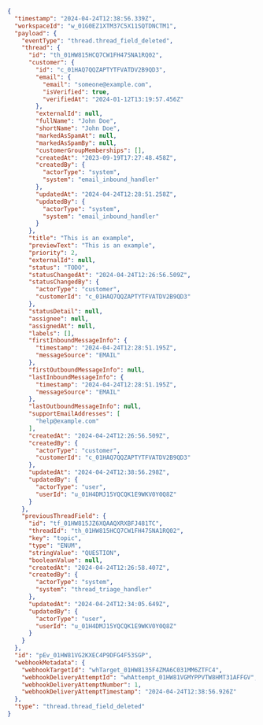 ```json
{
  "timestamp": "2024-04-24T12:38:56.339Z",
  "workspaceId": "w_01G0EZ1XTM37C5X11SQTDNCTM1",
  "payload": {
    "eventType": "thread.thread_field_deleted",
    "thread": {
      "id": "th_01HW815HCQ7CW1FH47SNA1RQ02",
      "customer": {
        "id": "c_01HAQ7QQZAPTYTFVATDV2B9QD3",
        "email": {
          "email": "someone@example.com",
          "isVerified": true,
          "verifiedAt": "2024-01-12T13:19:57.456Z"
        },
        "externalId": null,
        "fullName": "John Doe",
        "shortName": "John Doe",
        "markedAsSpamAt": null,
        "markedAsSpamBy": null,
        "customerGroupMemberships": [],
        "createdAt": "2023-09-19T17:27:48.458Z",
        "createdBy": {
          "actorType": "system",
          "system": "email_inbound_handler"
        },
        "updatedAt": "2024-04-24T12:28:51.258Z",
        "updatedBy": {
          "actorType": "system",
          "system": "email_inbound_handler"
        }
      },
      "title": "This is an example",
      "previewText": "This is an example",
      "priority": 2,
      "externalId": null,
      "status": "TODO",
      "statusChangedAt": "2024-04-24T12:26:56.509Z",
      "statusChangedBy": {
        "actorType": "customer",
        "customerId": "c_01HAQ7QQZAPTYTFVATDV2B9QD3"
      },
      "statusDetail": null,
      "assignee": null,
      "assignedAt": null,
      "labels": [],
      "firstInboundMessageInfo": {
        "timestamp": "2024-04-24T12:28:51.195Z",
        "messageSource": "EMAIL"
      },
      "firstOutboundMessageInfo": null,
      "lastInboundMessageInfo": {
        "timestamp": "2024-04-24T12:28:51.195Z",
        "messageSource": "EMAIL"
      },
      "lastOutboundMessageInfo": null,
      "supportEmailAddresses": [
        "help@example.com"
      ],
      "createdAt": "2024-04-24T12:26:56.509Z",
      "createdBy": {
        "actorType": "customer",
        "customerId": "c_01HAQ7QQZAPTYTFVATDV2B9QD3"
      },
      "updatedAt": "2024-04-24T12:38:56.298Z",
      "updatedBy": {
        "actorType": "user",
        "userId": "u_01H4DMJ15YQCQK1E9WKV0Y0Q8Z"
      }
    },
    "previousThreadField": {
      "id": "tf_01HW815JZ6XQAAQXRXBFJ481TC",
      "threadId": "th_01HW815HCQ7CW1FH47SNA1RQ02",
      "key": "topic",
      "type": "ENUM",
      "stringValue": "QUESTION",
      "booleanValue": null,
      "createdAt": "2024-04-24T12:26:58.407Z",
      "createdBy": {
        "actorType": "system",
        "system": "thread_triage_handler"
      },
      "updatedAt": "2024-04-24T12:34:05.649Z",
      "updatedBy": {
        "actorType": "user",
        "userId": "u_01H4DMJ15YQCQK1E9WKV0Y0Q8Z"
      }
    }
  },
  "id": "pEv_01HW81VG2KXEC4P9DFG4F53SGP",
  "webhookMetadata": {
    "webhookTargetId": "whTarget_01HW8135F4ZMA6C031MM6ZTFC4",
    "webhookDeliveryAttemptId": "whAttempt_01HW81VGMYPPVTW8HMT31AFFGV",
    "webhookDeliveryAttemptNumber": 1,
    "webhookDeliveryAttemptTimestamp": "2024-04-24T12:38:56.926Z"
  },
  "type": "thread.thread_field_deleted"
}
```
